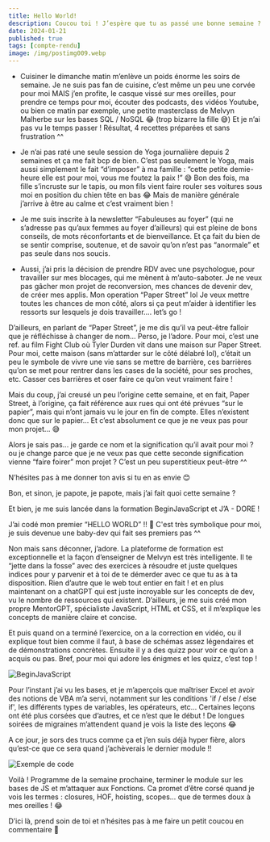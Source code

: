 ```yaml
---
title: Hello World!
description: Coucou toi ! J’espère que tu as passé une bonne semaine ? De mon côté ça va, les quelques ajustements que j’ai mis en place dans mon quotidien portent leurs fruits pour le moment.
date: 2024-01-21
published: true
tags: [compte-rendu]
image: /img/postimg009.webp
---
```


- Cuisiner le dimanche matin m’enlève un poids énorme les soirs de semaine. Je ne suis pas fan de cuisine, c’est même un peu une corvée pour moi MAIS j’en profite, le casque vissé sur mes oreilles, pour prendre ce temps pour moi, écouter des podcasts, des vidéos Youtube, ou bien ce matin par exemple, une petite masterclass de Melvyn Malherbe sur les bases SQL / NoSQL 😂 (trop bizarre la fille 😅) Et je n’ai pas vu le temps passer ! Résultat, 4 recettes préparées et sans frustration ^^

- Je n’ai pas raté une seule session de Yoga journalière depuis 2 semaines et ça me fait bcp de bien. C’est pas seulement le Yoga, mais aussi simplement le fait “d’imposer” à ma famille : “cette petite demie-heure elle est pour moi, vous me foutez la paix !” 😅 Bon des fois, ma fille s’incruste sur le tapis, ou mon fils vient faire rouler ses voitures sous moi en position du chien tête en bas 😂 Mais de manière générale j’arrive à être au calme et c’est vraiment bien !

- Je me suis inscrite à la newsletter “Fabuleuses au foyer” (qui ne s’adresse pas qu’aux femmes au foyer d’ailleurs) qui est pleine de bons conseils, de mots réconfortants et de bienveillance. Et ça fait du bien de se sentir comprise, soutenue, et de savoir qu’on n’est pas “anormale” et pas seule dans nos soucis.

- Aussi, j’ai pris la décision de prendre RDV avec une psychologue, pour travailler sur mes blocages, qui me mènent à m’auto-saboter. Je ne veux pas gâcher mon projet de reconversion, mes chances de devenir dev, de créer mes applis. Mon operation “Paper Street” lol Je veux mettre toutes les chances de mon côté, alors si ça peut m’aider à identifier les ressorts sur lesquels je dois travailler…. let’s go !

D’ailleurs, en parlant de “Paper Street”, je me dis qu’il va peut-être falloir que je réfléchisse à changer de nom… Perso, je l’adore. Pour moi, c’est une ref. au film Fight Club où Tyler Durden vit dans une maison sur Paper Street. Pour moi, cette maison (sans m’attarder sur le côté délabré lol), c’était un peu le symbole de vivre une vie sans se mettre de barrière, ces barrières qu’on se met pour rentrer dans les cases de la société, pour ses proches, etc. Casser ces barrières et oser faire ce qu’on veut vraiment faire !

Mais du coup, j’ai creusé un peu l’origine cette semaine, et en fait, Paper Street, à l’origine, ça fait référence aux rues qui ont été prévues “sur le papier”, mais qui n’ont jamais vu le jour en fin de compte. Elles n’existent donc que sur le papier… Et c’est absolument ce que je ne veux pas pour mon projet… 😅

Alors je sais pas… je garde ce nom et la signification qu’il avait pour moi ? ou je change parce que je ne veux pas que cette seconde signification vienne “faire foirer” mon projet ? C’est un peu superstitieux peut-être ^^

N’hésites pas à me donner ton avis si tu en as envie 😊

Bon, et sinon, je papote, je papote, mais j’ai fait quoi cette semaine ?

Et bien, je me suis lancée dans la formation BeginJavaScript et J’A - DORE !

J’ai codé mon premier “HELLO WORLD” !! 🤩 C'est très symbolique pour moi, je suis devenue une baby-dev qui fait ses premiers pas ^^

Non mais sans déconner, j’adore. La plateforme de formation est exceptionnelle et la façon d’enseigner de Melvyn est très intelligente. Il te “jette dans la fosse” avec des exercices à résoudre et juste quelques indices pour y parvenir et à toi de te démerder avec ce que tu as à ta disposition. Rien d’autre que le web tout entier en fait ! et en plus maintenant on a chatGPT qui est juste incroyable sur les concepts de dev, vu le nombre de ressources qui existent. D’ailleurs, je me suis créé mon propre MentorGPT, spécialiste JavaScript, HTML et CSS, et il m’explique les concepts de manière claire et concise.

Et puis quand on a terminé l’exercice, on a la correction en vidéo, ou il explique tout bien comme il faut, à base de schémas assez légendaires et de démonstrations concrètes. Ensuite il y a des quizz pour voir ce qu’on a acquis ou pas. Bref, pour moi qui adore les énigmes et les quizz, c’est top !

![BeginJavaScript](../img/beginJS.webp)

Pour l’instant j’ai vu les bases, et je m’aperçois que maîtriser Excel et avoir des notions de VBA m’a servi, notamment sur les conditions 'if / else / else if', les différents types de variables, les opérateurs, etc… Certaines leçons ont été plus corsées que d’autres, et ce n’est que le début ! De longues soirées de migraines m’attendent quand je vois la liste des leçons 😂

A ce jour, je sors des trucs comme ça et j’en suis déjà hyper fière, alors qu’est-ce que ce sera quand j’achèverais le dernier module !!

![Exemple de code](../img/code001.webp)

Voilà ! Programme de la semaine prochaine, terminer le module sur les bases de JS et m’attaquer aux Fonctions. Ca promet d’être corsé quand je vois les termes : closures, HOF, hoisting, scopes… que de termes doux à mes oreilles ! 😂

D’ici là, prend soin de toi et n’hésites pas à me faire un petit coucou en commentaire 💫
